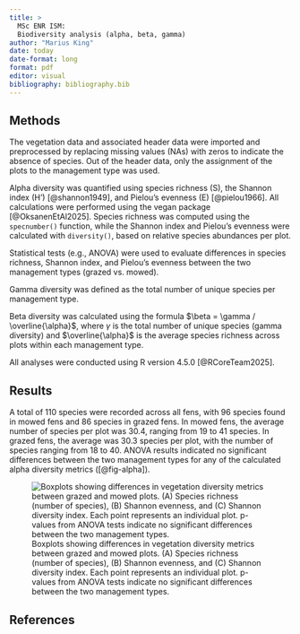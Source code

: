 ```yaml
---
title: > 
  MSc ENR ISM: 
  Biodiversity analysis (alpha, beta, gamma)
author: "Marius King"
date: today
date-format: long
format: pdf
editor: visual
bibliography: bibliography.bib
---
```


## Methods

The vegetation data and associated header data were imported and preprocessed by replacing missing values (NAs) with zeros to indicate the absence of species. Out of the header data, only the assignment of the plots to the management type was used.

Alpha diversity was quantified using species richness (S), the Shannon index (H') [@shannon1949], and Pielou’s evenness  (E) [@pielou1966]. All calculations were performed using the vegan package [@OksanenEtAl2025]. Species richness was computed using the `specnumber()` function, while the Shannon index and Pielou’s evenness were calculated with `diversity()`, based on relative species abundances per plot.

Statistical tests (e.g., ANOVA) were used to evaluate differences in species richness, Shannon index, and Pielou’s evenness between the two management types (grazed vs. mowed).

Gamma diversity was defined as the total number of unique species per management type.

Beta diversity was calculated using the formula $\beta = \gamma / \overline{\alpha}$, where $\gamma$ is the total number of unique species (gamma diversity) and $\overline{\alpha}$ is the average species richness across plots within each management type.

All analyses were conducted using R version 4.5.0 [@RCoreTeam2025].

## Results

A total of 110 species were recorded across all fens, with 96 species found in mowed fens and 86 species in grazed fens.
In mowed fens, the average number of species per plot was 30.4, ranging from 19 to 41 species. In grazed fens, the average was 30.3 species per plot, with the number of species ranging from 18 to 40.
ANOVA results indicated no significant differences between the two management types for any of the calculated alpha diversity metrics ([@fig-alpha]).

![Boxplots showing differences in vegetation diversity metrics between grazed and mowed plots. (A) Species richness (number of species), (B) Shannon evenness, and (C) Shannon diversity index. Each point represents an individual plot. p-values from ANOVA tests indicate no significant differences between the two management types.](plot_alpha.jpg){#fig-alpha}

## References

::: {#refs}
:::
